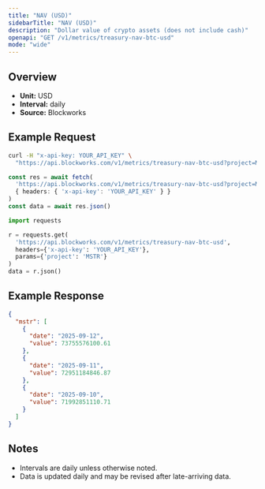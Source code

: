 ```yaml
---
title: "NAV (USD)"
sidebarTitle: "NAV (USD)"
description: "Dollar value of crypto assets (does not include cash)"
openapi: "GET /v1/metrics/treasury-nav-btc-usd"
mode: "wide"
---
```


## Overview

- **Unit:** USD
- **Interval:** daily
- **Source:** Blockworks

## Example Request

<CodeGroup>

```bash cURL
curl -H "x-api-key: YOUR_API_KEY" \
  "https://api.blockworks.com/v1/metrics/treasury-nav-btc-usd?project=MSTR"
```

```typescript TypeScript
const res = await fetch(
  'https://api.blockworks.com/v1/metrics/treasury-nav-btc-usd?project=MSTR',
  { headers: { 'x-api-key': 'YOUR_API_KEY' } }
)
const data = await res.json()
```

```python Python
import requests

r = requests.get(
  'https://api.blockworks.com/v1/metrics/treasury-nav-btc-usd',
  headers={'x-api-key': 'YOUR_API_KEY'},
  params={'project': 'MSTR'}
)
data = r.json()
```

</CodeGroup>

## Example Response

```json
{
  "mstr": [
    {
      "date": "2025-09-12",
      "value": 73755576100.61
    },
    {
      "date": "2025-09-11",
      "value": 72951184846.87
    },
    {
      "date": "2025-09-10",
      "value": 71992851110.71
    }
  ]
}
```

## Notes
- Intervals are daily unless otherwise noted.
- Data is updated daily and may be revised after late-arriving data.